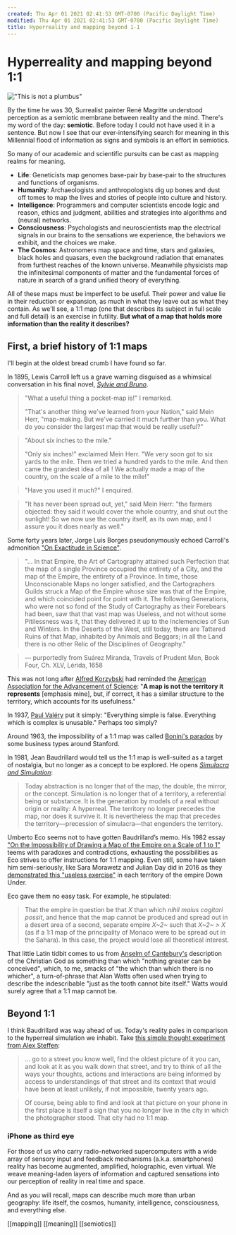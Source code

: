 ```yaml
---
created: Thu Apr 01 2021 02:41:53 GMT-0700 (Pacific Daylight Time)
modified: Thu Apr 01 2021 02:41:53 GMT-0700 (Pacific Daylight Time)
title: Hyperreality and mapping beyond 1-1
---
```

# Hyperreality and mapping beyond 1:1

!["This is not a plumbus"](/images/not-a-plumbus.jpg)

By the time he was 30, Surrealist painter René Magritte understood perception as a semiotic membrane between reality and the mind. There's my word of the day: **semiotic**. Before today I could not have used it in a sentence. But now I see that our ever-intensifying search for meaning in this Millennial flood of information as signs and symbols is an effort in semiotics.

So many of our academic and scientific pursuits can be cast as mapping realms for meaning.

- **Life**: Geneticists map genomes base-pair by base-pair to the structures and functions of organisms.
- **Humanity**: Archaeologists and anthropologists dig up bones and dust off tomes to map the lives and stories of people into culture and history.
- **Intelligence**: Programmers and computer scientists encode logic and reason, ethics and judgment, abilities and strategies into algorithms and (neural) networks.
- **Consciousness**: Psychologists and neuroscientists map the electrical signals in our brains to the sensations we experience, the behaviors we exhibit, and the choices we make.
- **The Cosmos**: Astronomers map space and time, stars and galaxies, black holes and quasars, even the background radiation that emanates from furthest reaches of the known universe. Meanwhile physicists map the infinitesimal components of matter and the fundamental forces of nature in search of a grand unified theory of everything.

All of these maps must be imperfect to be useful. Their power and value lie in their reduction or expansion, as much in what they leave out as what they contain. As we'll see, a 1:1 map (one that describes its subject in full scale and full detail) is an exercise in futility. **But what of a map that holds more information than the reality it describes?**

## First, a brief history of 1:1 maps

I'll begin at the oldest bread crumb I have found so far.

In 1895, Lewis Carroll left us a grave warning disguised as a whimsical conversation in his final novel, [_Sylvie and Bruno_](https://en.wikipedia.org/wiki/Sylvie_and_Bruno).

> "What a useful thing a pocket-map is!" I remarked.
>
> "That's another thing we've learned from your Nation," said Mein Herr, "map-making. But we've carried it much further than you. What do you consider the largest map that would be really useful?"

> "About six inches to the mile."
>
> "Only six inches!" exclaimed Mein Herr. "We very soon got to six yards to the mile. Then we tried a hundred yards to the mile. And then came the grandest idea of all ! We actually made a map of the country, on the scale of a mile to the mile!"

> "Have you used it much?" I enquired.

> "It has never been spread out, yet," said Mein Herr: "the farmers objected: they said it would cover the whole country, and shut out the sunlight! So we now use the country itself, as its own map, and I assure you it does nearly as well."

Some forty years later, Jorge Luis Borges pseudonymously echoed Carroll's admonition ["On Exactitude in Science"](https://genius.com/3327727).

> "… In that Empire, the Art of Cartography attained such Perfection that the map of a single Province occupied the entirety of a City, and the map of the Empire, the entirety of a Province. In time, those Unconscionable Maps no longer satisfied, and the Cartographers Guilds struck a Map of the Empire whose size was that of the Empire, and which coincided point for point with it. The following Generations, who were not so fond of the Study of Cartography as their Forebears had been, saw that that vast map was Useless, and not without some Pitilessness was it, that they delivered it up to the Inclemencies of Sun and Winters. In the Deserts of the West, still today, there are Tattered Ruins of that Map, inhabited by Animals and Beggars; in all the Land there is no other Relic of the Disciplines of Geography."

> — purportedly from Suárez Miranda, Travels of Prudent Men, Book Four, Ch. XLV, Lérida, 1658

This was not long after [Alfred Korzybski](https://en.wikipedia.org/wiki/Alfred_Korzybski) had reminded the [American Association for the Advancement of Science](https://www.aaas.org/): "**A map is not the territory it represents** [emphasis mine], but, if correct, it has a similar structure to the territory, which accounts for its usefulness."

In 1937, [Paul Valéry](https://en.wikipedia.org/wiki/Paul_Val%C3%A9ry) put it simply: "Everything simple is false. Everything which is complex is unusable." Perhaps too simply?

Around 1963, the impossibility of a 1:1 map was called [Bonini's paradox](https://en.wikipedia.org/wiki/Bonini%27s_paradox) by some business types around Stanford.

In 1981, Jean Baudrillard would tell us the 1:1 map is well-suited as a target of nostalgia, but no longer as a concept to be explored. He opens [_Simulacra and Simulation_](https://en.wikipedia.org/wiki/Simulacra_and_Simulation):

> Today abstraction is no longer that of the map, the double, the mirror, or the concept. Simulation is no longer that of a territory, a referential being or substance. It is the generation by models of a real without origin or reality: A hyperreal. The territory no longer precedes the map, nor does it survive it. It is nevertheless the map that precedes the territory—precession of simulacra—that engenders the territory.

Umberto Eco seems not to have gotten Baudrillard’s memo. His 1982 essay ["On the Impossibility of Drawing a Map of the Empire on a Scale of 1 to 1"](https://www.goodreads.com/book/show/23066.How_to_Travel_with_a_Salmon_and_Other_Essays) teems with paradoxes and contradictions, exhausting the possibilities as Eco strives to offer instructions for 1:1 mapping. Even still, some have taken him semi-seriously, like Sara Morawetz and Julian Day did in 2016 as they [demonstrated this "useless exercise"](http://saramorawetz.com/1to1/) in each territory of the empire Down Under.

Eco gave them no easy task. For example, he stipulated:

> That the empire in question be that _X_ than which _nihil maius cogitari possit_, and hence that the map cannot be produced and spread out in a desert area of a second, separate empire _X~2~_ such that _X~2~ > X_ (as if a 1:1 map of the principality of Monaco were to be spread out in the Sahara). In this case, the project would lose all theoretical interest.

That little Latin tidbit comes to us from [Anselm of Cantebury's](https://en.wikipedia.org/wiki/Anselm_of_Canterbury) description of the Christian God as something than which "nothing greater can be conceived", which, to me, smacks of "the which than which there is no whicher", a turn-of-phrase that Alan Watts often used when trying to describe the indescribable "just as the tooth cannot bite itself." Watts would surely agree that a 1:1 map cannot be.

## Beyond 1:1

I think Baudrillard was way ahead of us. Today's reality pales in comparison to the hyperreal simulation we inhabit. Take [this simple thought experiment from Alex Steffen](http://www.alexsteffen.com/a_few_rough_thoughts_on_the_1_1_map_that_is_your_city):

> … go to a street you know well, find the oldest picture of it you can, and look at it as you walk down that street, and try to think of all the ways your thoughts, actions and interactions are being informed by access to understandings of that street and its context that would have been at least unlikely, if not impossible, twenty years ago.

> Of course, being able to find and look at that picture on your phone in the first place is itself a sign that you no longer live in the city in which the photographer stood. That city had no 1:1 map.

### iPhone as third eye

For those of us who carry radio-networked supercomputers with a wide array of sensory input and feedback mechanisms (a.k.a. smartphones) reality has become augmented, amplified, holographic, even virtual. We weave meaning-laden layers of information and captured sensations into our perception of reality in real time and space.

And as you will recall, maps can describe much more than urban geography: life itself, the cosmos, humanity, intelligence, consciousness, and everything else.

[[mapping]] [[meaning]] [[semiotics]]
